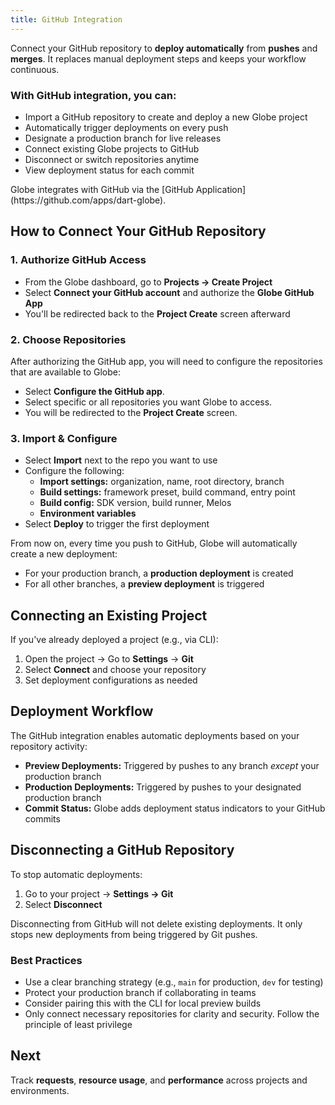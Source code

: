```yaml
---
title: GitHub Integration
---
```


Connect your GitHub repository to **deploy automatically** from **pushes** and **merges**. It replaces manual deployment steps and keeps your workflow continuous.

### With GitHub integration, you can:

- Import a GitHub repository to create and deploy a new Globe project
- Automatically trigger deployments on every push
- Designate a production branch for live releases
- Connect existing Globe projects to GitHub
- Disconnect or switch repositories anytime
- View deployment status for each commit

<Info>
  Globe integrates with GitHub via the [GitHub
  Application](https://github.com/apps/dart-globe).
</Info>

## How to Connect Your GitHub Repository

### 1. Authorize GitHub Access

- From the Globe dashboard, go to **Projects → Create Project**
- Select **Connect your GitHub account** and authorize the **Globe GitHub App**
- You'll be redirected back to the **Project Create** screen afterward

### 2. Choose Repositories

After authorizing the GitHub app, you will need to configure the repositories that are available to Globe:

- Select **Configure the GitHub app**.
- Select specific or all repositories you want Globe to access.
- You will be redirected to the **Project Create** screen.

### 3. Import & Configure

- Select **Import** next to the repo you want to use
- Configure the following:
  - **Import settings:** organization, name, root directory, branch
  - **Build settings:** framework preset, build command, entry point
  - **Build config:** SDK version, build runner, Melos
  - **Environment variables**
- Select **Deploy** to trigger the first deployment

From now on, every time you push to GitHub, Globe will automatically create a new deployment:

- For your production branch, a **production deployment** is created
- For all other branches, a **preview deployment** is triggered

## Connecting an Existing Project

If you've already deployed a project (e.g., via CLI):

1. Open the project → Go to **Settings** → **Git**
2. Select **Connect** and choose your repository
3. Set deployment configurations as needed

## Deployment Workflow

The GitHub integration enables automatic deployments based on your repository activity:

- **Preview Deployments:** Triggered by pushes to any branch _except_ your production branch
- **Production Deployments:** Triggered by pushes to your designated production branch
- **Commit Status:** Globe adds deployment status indicators to your GitHub commits

## Disconnecting a GitHub Repository

To stop automatic deployments:

1. Go to your project → **Settings → Git**
2. Select **Disconnect**

<Info>
  Disconnecting from GitHub will not delete existing deployments. It only stops
  new deployments from being triggered by Git pushes.
</Info>

### Best Practices

- Use a clear branching strategy (e.g., `main` for production, `dev` for testing)
- Protect your production branch if collaborating in teams
- Consider pairing this with the CLI for local preview builds
- Only connect necessary repositories for clarity and security. Follow the principle of least privilege

## Next

Track **requests**, **resource usage**, and **performance** across projects and environments.
